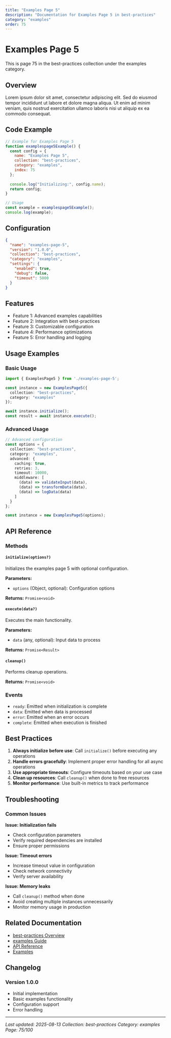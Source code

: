 ```yaml
---
title: "Examples Page 5"
description: "Documentation for Examples Page 5 in best-practices"
category: "examples"
order: 75
---
```


# Examples Page 5

This is page 75 in the best-practices collection under the examples category.

## Overview

Lorem ipsum dolor sit amet, consectetur adipiscing elit. Sed do eiusmod tempor incididunt ut labore et dolore magna aliqua. Ut enim ad minim veniam, quis nostrud exercitation ullamco laboris nisi ut aliquip ex ea commodo consequat.

## Code Example

```javascript
// Example for Examples Page 5
function examplespage5Example() {
  const config = {
    name: "Examples Page 5",
    collection: "best-practices",
    category: "examples",
    index: 75
  };
  
  console.log("Initializing:", config.name);
  return config;
}

// Usage
const example = examplespage5Example();
console.log(example);
```

## Configuration

```json
{
  "name": "examples-page-5",
  "version": "1.0.0",
  "collection": "best-practices",
  "category": "examples",
  "settings": {
    "enabled": true,
    "debug": false,
    "timeout": 5000
  }
}
```

## Features

- Feature 1: Advanced examples capabilities
- Feature 2: Integration with best-practices
- Feature 3: Customizable configuration
- Feature 4: Performance optimizations
- Feature 5: Error handling and logging

## Usage Examples

### Basic Usage

```typescript
import { ExamplesPage5 } from './examples-page-5';

const instance = new ExamplesPage5({
  collection: "best-practices",
  category: "examples"
});

await instance.initialize();
const result = await instance.execute();
```

### Advanced Usage

```typescript
// Advanced configuration
const options = {
  collection: "best-practices",
  category: "examples",
  advanced: {
    caching: true,
    retries: 3,
    timeout: 10000,
    middleware: [
      (data) => validateInput(data),
      (data) => transformData(data),
      (data) => logData(data)
    ]
  }
};

const instance = new ExamplesPage5(options);
```

## API Reference

### Methods

#### `initialize(options?)`

Initializes the examples page 5 with optional configuration.

**Parameters:**
- `options` (Object, optional): Configuration options

**Returns:** `Promise<void>`

#### `execute(data?)`

Executes the main functionality.

**Parameters:**
- `data` (any, optional): Input data to process

**Returns:** `Promise<Result>`

#### `cleanup()`

Performs cleanup operations.

**Returns:** `Promise<void>`

### Events

- `ready`: Emitted when initialization is complete
- `data`: Emitted when data is processed
- `error`: Emitted when an error occurs
- `complete`: Emitted when execution is finished

## Best Practices

1. **Always initialize before use**: Call `initialize()` before executing any operations
2. **Handle errors gracefully**: Implement proper error handling for all async operations
3. **Use appropriate timeouts**: Configure timeouts based on your use case
4. **Clean up resources**: Call `cleanup()` when done to free resources
5. **Monitor performance**: Use built-in metrics to track performance

## Troubleshooting

### Common Issues

**Issue: Initialization fails**
- Check configuration parameters
- Verify required dependencies are installed
- Ensure proper permissions

**Issue: Timeout errors**
- Increase timeout value in configuration
- Check network connectivity
- Verify server availability

**Issue: Memory leaks**
- Call `cleanup()` method when done
- Avoid creating multiple instances unnecessarily
- Monitor memory usage in production

## Related Documentation

- [best-practices Overview](../index)
- [examples Guide](../examples/index)
- [API Reference](../api/index)
- [Examples](../examples/index)

## Changelog

### Version 1.0.0
- Initial implementation
- Basic examples functionality
- Configuration support
- Error handling

---

*Last updated: 2025-08-13*
*Collection: best-practices*
*Category: examples*
*Page: 75/100*
